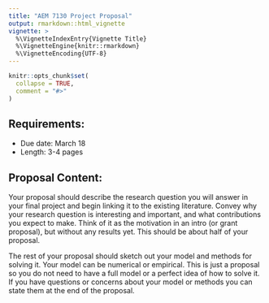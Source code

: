 ```yaml
---
title: "AEM 7130 Project Proposal"
output: rmarkdown::html_vignette
vignette: >
  %\VignetteIndexEntry{Vignette Title}
  %\VignetteEngine{knitr::rmarkdown}
  %\VignetteEncoding{UTF-8}
---
```


```r
knitr::opts_chunk$set(
  collapse = TRUE,
  comment = "#>"
)
```

## Requirements:

- Due date: March 18
- Length: 3-4 pages

## Proposal Content:

Your proposal should describe the research question you will answer in your final project and begin linking it to the existing literature. Convey why your research question is interesting and important, and what contributions you expect to make. Think of it as the motivation in an intro (or grant proposal), but without any results yet. This should be about half of your proposal. 

The rest of your proposal should sketch out your model and methods for solving it. Your model can be numerical or empirical. This is just a proposal so you do not need to have a full model or a perfect idea of how to solve it. If you have questions or concerns about your model or methods you can state them at the end of the proposal.
